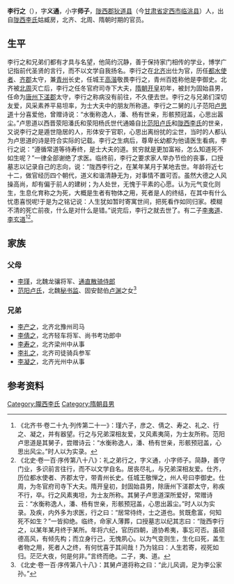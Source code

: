{{Otheruses|other=名为李行之的其他人物|李天衢}}

'''李行之'''（{{bd|？||？||}}），字'''义通'''，小字'''师子'''，[[陇西郡|陇西郡]][[狄道县|狄道县]]（今[[甘肃省|甘肃省]][[定西市|定西市]][[临洮县|临洮县]]）人，出自[[陇西李氏|陇西李氏]]姑臧房，北齐、北周、隋朝时期的官员。

==生平==
李行之和兄弟们都有才具与名望，他简约沉静，善于保持家门相传的学业，博学广记指前代圣贤的言行，而不以文学自我扬名。李行之在[[北齐|北齐]]出仕为官，历任[[都水使者|都水使者]]、[[齐郡|齐郡]]太守，兼[[青州|青州]]长史，任城王[[高湝|高湝]]敬畏李行之，青州百姓称他是李御史。北齐被[[北周|北周]]灭亡后，李行之任冬官府司寺下大夫，[[隋朝|隋朝]][[开皇|开皇]]初年，被封为固始县男，任命为[[唐州|唐州]][[下溠郡|下溠郡]]太守，李行之称病没有前往，不久便去世。李行之与兄弟们深切友爱，风采素养平易坦率，为士大夫中的朋友所称道。李行之二舅的儿子范阳[[卢思道|卢思道]]十分喜爱他，曾赠诗说：“水衡称逸人，潘、杨有世亲，形骸预冠盖，心思出嚣尘。”卢思道以西晋荥阳潘氏和荥阳杨氏世代通婚自比[[范阳卢氏|范阳卢氏]]和[[陇西李氏|陇西李氏]]的世亲，又说李行之是遁世隐居的人，形体安于官职，心思出离纷扰的尘世，当时的人都认为卢思道的诗是符合实际的记载。李行之生病后，尊卑长幼都为他请医生看病，李行之说：“遵循常道等待寿终，是士大夫的道。贫穷就是更加富裕，怎么知道死不如生呢？”一律全部谢绝了求医。临终前，李行之要求家人举办节俭的丧事，口授墓志以记录自己的志向，说：“陇西李行之，在某年某月于某地去世。年龄将近七十二，做官经历四个朝代，道义和谐清静无为，对事情不置可否。虽然大德之人风操高尚，却有偏于前人的建树；为人处世，无愧于平素的心愿。认为元气变化则生，生息化育称之为死，大概是生者有物体之用，死者是人的终结，在其中有什么忧患喜悦呢!于是为之铭记说：人生犹如暂时寄寓世间，把死看作如同归家。模糊不清的死亡前夜，什么是对什么是错。”说完后，李行之就去世了。有二子[[李夷道|李夷道]]、[[李玄道|李玄道]]<ref>《北齐书·卷二十九·列传第二十一》：瑾六子，彦之、倩之、寿之、礼之、行之、凝之，并有器望。行之与兄弟深相友爱，又风素夷简，为士友所称。范阳卢思道是其舅子，尝赠诗云：“水衡称逸人，潘、杨有世亲，形骸预冠盖，心思出风尘。”时人以为实录。</ref><ref>《北史·卷一百·序传第八十八》：礼之弟行之，字义通，小字师子。简静，善守门业，多识前言往行，而不以文学自名。居丧尽礼，与兄弟深相友爱。仕齐，历位都水使者、齐郡太守，带青州长史。任城王敬惮之，州人号曰李御史。仕周，为冬官府司寺下大夫。隋开皇初，封固始县男，除唐州下溠郡太守，称疾不行，卒。行之风素夷坦，为士友所称。其舅子卢思道深所爱好，常赠诗云：“水衡称逸人，潘、杨有世亲，形骸预冠盖，心思出嚣尘。”时人以为实录。及疾，内外多为求医，行之曰：“居常待终，士之道也。贫既愈富，何知死不如生？”一皆抑绝。临终，命家人薄葬，口授墓志以纪其志曰：“陇西李行之，以某年某月终于某所。年将六纪，官历四朝，道协希夷，事忘可否。虽硕德高风，有倾先构；而立身行己，无愧夙心。以为气变则生，生化曰死，盖生者物之用，死者人之终，有何忧喜于其间哉！乃为铭曰：人生若寄，视死如归。茫茫大夜，何是何非。”言终而绝。二子，夷、道。</ref>。

==家族==
{{main|陇西李氏世系图}}

===父母===
*[[李瑾_(陇西)|李瑾]]，北魏龙骧将军、[[通直散骑侍郎|通直散骑侍郎]]
*[[范阳卢氏|范阳卢氏]]，北魏[[秘书监|秘书监]]、固安懿伯[[卢渊|卢渊]]之女<ref>《北史·卷一百·序传第八十八》：其舅卢道将称之曰：“此儿风调，足为李公家孙。”</ref>

===兄弟===
*[[李产之|李产之]]，北齐北豫州司马
*[[李倩之|李倩之]]，北齐轻车将军、尚书考功郎中
*[[李寿之|李寿之]]，北齐梁州中从事
*[[李礼之|李礼之]]，北齐司徒骑兵参军
*[[李凝之|李凝之]]，北齐光州中从事

==参考资料==
{{reflist}}

{{Authority control}}

{{DEFAULTSORT:}}
[[Category:隴西李氏|Category:隴西李氏]]
[[Category:隋朝县男|Category:隋朝县男]]